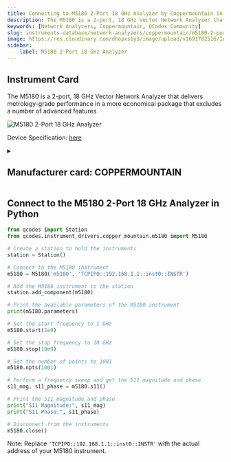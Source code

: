 ```yaml
---
title: Connecting to M5180 2-Port 18 GHz Analyzer by Coppermountain in Python
description: The M5180 is a 2-port, 18 GHz Vector Network Analyzer that delivers metrology-grade performance in a more economical package that excludes a number of advanced features
keywords: [Network Analyzers, Coppermountain, QCodes Community] 
slug: instruments-database/network-analyzers/coppermountain/m5180-2-port-18-ghz-analyzer 
image: https://res.cloudinary.com/dhopxs1y3/image/upload/v1691782516/Instruments/Network%20Analyzer/M5180-2-Port-18-GHz-Analyzer/M5180-2-Port-18-GHz-Analyzer.png
sidebar:
    label: M5180 2-Port 18 GHz Analyzer 
---
```



## Instrument Card


The M5180 is a 2-port, 18 GHz Vector Network Analyzer that delivers metrology-grade performance in a more economical package that excludes a number of advanced features

![M5180 2-Port 18 GHz Analyzer](https://res.cloudinary.com/dhopxs1y3/image/upload/v1691782516/Instruments/Network%20Analyzer/M5180-2-Port-18-GHz-Analyzer/M5180-2-Port-18-GHz-Analyzer.png)

Device Specification: [here](https://coppermountaintech.com/m-series-data-sheet/)

<details style={{ marginTop: "15px"}}>
<summary><h2 style={{display:'inline'}}>Manufacturer card: COPPERMOUNTAIN</h2></summary>

![COPPERMOUNTAIN](https://res.cloudinary.com/dhopxs1y3/image/upload/v1692806129/Instruments/Vendor%20Logos/Coppermountain.png)

**Copper Mountain Technologies** develops innovative RF test and measurement solutions for engineers worldwide that enable engineers to extend their reach.

- Headquarters: US
- Yearly Revenue (millions, USD): 301
- Vendor Website: [here](https://coppermountaintech.com/)

</details>


<FeaturedInstrumentVideo category="NETWORK_ANALYZERS" />

## Connect to the M5180 2-Port 18 GHz Analyzer in Python





<Tabs>

<SectionsCard category="NETWORK_ANALYZERS" manufacturer="Coppermountain"></SectionsCard>

<TabItem value="QCodes Community" label="QCodes Community">

```python
from qcodes import Station
from qcodes.instrument_drivers.copper_mountain.m5180 import M5180

# Create a station to hold the instruments
station = Station()

# Connect to the M5180 instrument
m5180 = M5180('m5180', 'TCPIP0::192.168.1.1::inst0::INSTR')

# Add the M5180 instrument to the station
station.add_component(m5180)

# Print the available parameters of the M5180 instrument
print(m5180.parameters)

# Set the start frequency to 1 GHz
m5180.start(1e9)

# Set the stop frequency to 10 GHz
m5180.stop(10e9)

# Set the number of points to 1001
m5180.npts(1001)

# Perform a frequency sweep and get the S11 magnitude and phase
s11_mag, s11_phase = m5180.s11()

# Print the S11 magnitude and phase
print("S11 Magnitude:", s11_mag)
print("S11 Phase:", s11_phase)

# Disconnect from the instruments
m5180.close()
```
Note: Replace `'TCPIP0::192.168.1.1::inst0::INSTR'` with the actual address of your M5180 instrument.

</TabItem>
</Tabs>